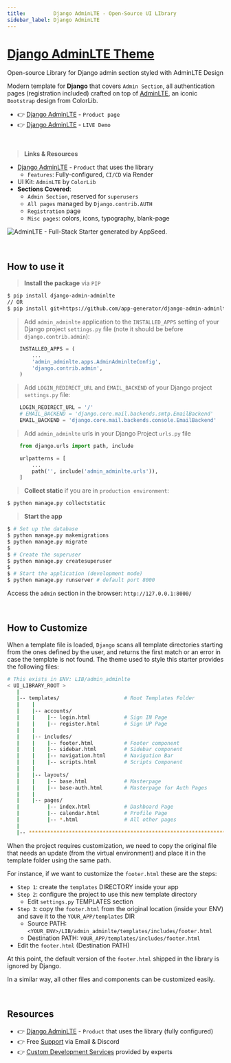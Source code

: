```yaml
---
title:         Django AdminLTE - Open-Source UI LIbrary
sidebar_label: Django AdminLTE
---
```


# [Django AdminLTE Theme](https://appseed.us/product/adminlte/django/)

<SubHeading> Open-source Library for Django admin section styled with AdminLTE Design</SubHeading>

Modern template for **Django** that covers `Admin Section`, all authentication pages (registration included) crafted on top of [AdminLTE](https://appseed.us/product/adminlte/django/), 
an iconic `Bootstrap` design from ColorLib.

- 👉 [Django AdminLTE](https://appseed.us/product/adminlte/django/) - `Product page`
- 👉 [Django AdminLTE](https://adminlte-django.appseed-srv1.com/) - `LIVE Demo`

<br />

> **Links & Resources**

- [Django AdminLTE](/products/django-dashboards/adminlte/) - `Product` that uses the library
  - `Features`: Fully-configured, `CI/CD` via Render
- UI Kit: `AdminLTE` by `ColorLib`
- **Sections Covered**: 
  - `Admin Section`, reserved for `superusers`
  - `All pages` managed by `Django.contrib.AUTH`
  - `Registration` page
  - `Misc pages`: colors, icons, typography, blank-page 
  

![AdminLTE - Full-Stack Starter generated by AppSeed.](https://user-images.githubusercontent.com/51070104/168842202-9b80a957-a375-4e6d-8247-2cc459267a86.png)

<br />

## How to use it

> **Install the package** via `PIP` 

```bash
$ pip install django-admin-adminlte
// OR
$ pip install git+https://github.com/app-generator/django-admin-adminlte.git
```

> Add `admin_adminlte` application to the `INSTALLED_APPS` setting of your Django project `settings.py` file (note it should be before `django.contrib.admin`):

```python
    INSTALLED_APPS = (
        ...
        'admin_adminlte.apps.AdminAdminlteConfig',
        'django.contrib.admin',
    )
```


> Add `LOGIN_REDIRECT_URL` and `EMAIL_BACKEND` of your Django project `settings.py` file:

```python
    LOGIN_REDIRECT_URL = '/'
    # EMAIL_BACKEND = 'django.core.mail.backends.smtp.EmailBackend'
    EMAIL_BACKEND = 'django.core.mail.backends.console.EmailBackend'
```


> Add `admin_adminlte` urls in your Django Project `urls.py` file

```python
    from django.urls import path, include

    urlpatterns = [
        ...
        path('', include('admin_adminlte.urls')),
    ]
```


> **Collect static** if you are in `production environment`:

```bash
$ python manage.py collectstatic
```

> **Start the app**

```bash
$ # Set up the database
$ python manage.py makemigrations
$ python manage.py migrate
$
$ # Create the superuser
$ python manage.py createsuperuser
$
$ # Start the application (development mode)
$ python manage.py runserver # default port 8000
```

Access the `admin` section in the browser: `http://127.0.0.1:8000/`

<br />

## How to Customize 

When a template file is loaded, `Django` scans all template directories starting from the ones defined by the user, and returns the first match or an error in case the template is not found. 
The theme used to style this starter provides the following files: 

```bash
# This exists in ENV: LIB/admin_adminlte
< UI_LIBRARY_ROOT >                      
   |
   |-- templates/                     # Root Templates Folder 
   |    |          
   |    |-- accounts/       
   |    |    |-- login.html           # Sign IN Page
   |    |    |-- register.html        # Sign UP Page
   |    |
   |    |-- includes/       
   |    |    |-- footer.html          # Footer component
   |    |    |-- sidebar.html         # Sidebar component
   |    |    |-- navigation.html      # Navigation Bar
   |    |    |-- scripts.html         # Scripts Component
   |    |
   |    |-- layouts/       
   |    |    |-- base.html            # Masterpage
   |    |    |-- base-auth.html       # Masterpage for Auth Pages
   |    |
   |    |-- pages/       
   |         |-- index.html           # Dashboard Page
   |         |-- calendar.html        # Profile Page
   |         |-- *.html               # All other pages
   |    
   |-- ************************************************************************
```

When the project requires customization, we need to copy the original file that needs an update (from the virtual environment) and place it in the template folder using the same path. 

For instance, if we want to customize the `footer.html` these are the steps:

- `Step 1`: create the `templates` DIRECTORY inside your app 
- `Step 2`: configure the project to use this new template directory
  - Edit `settings.py` TEMPLATES section 
- `Step 3`: copy the `footer.html` from the original location (inside your ENV) and save it to the `YOUR_APP/templates` DIR
  - Source PATH: `<YOUR_ENV>/LIB/admin_adminlte/templates/includes/footer.html`
  - Destination PATH: `YOUR_APP/templates/includes/footer.html`
- Edit the `footer.html` (Destination PATH)     

At this point, the default version of the `footer.html` shipped in the library is ignored by Django.

In a similar way, all other files and components can be customized easily.

<br />

## Resources

- 👉 [Django AdminLTE](https://appseed.us/product/adminlte/django/) - `Product` that uses the library (fully configured)
- 👉 Free [Support](https://appseed.us/support/) via Email & Discord
- 👉 [Custom Development Services](https://appseed.us/custom-development/) provided by experts
